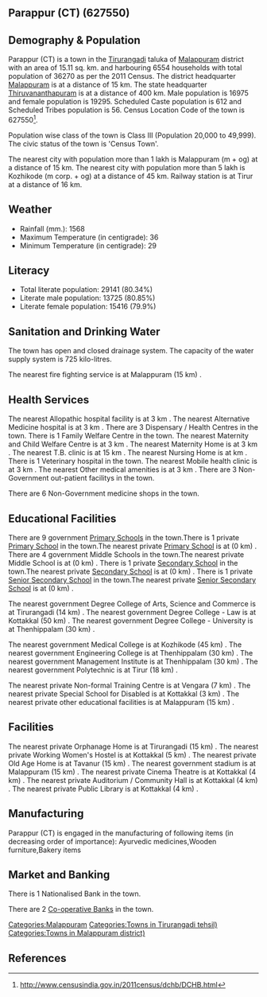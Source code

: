 {{Infobox settlement
| name=Parappur (CT)
| native_name=
| native_name_lang=
| other_name=
| nickname=
| settlement_type=Town
| image_skyline=
| image_alt=
| image_caption=
| pushpin_map=India Kerala
| pushpin_label_position=right
| pushpin_map_alt=
| pushpin_map_caption=Location in Kerala, India
| latd=
| latm=
| lats=
| latNS=
| longd=
| longm=
| longs=
| longEW=
| coordinates_display=inline,title
| subdivision_type=Country
| subdivision_name={{flag|India}}
| subdivision_type1=[[States and territories of India|State]]
| subdivision_name1=Kerala 
| subdivision_type2=[[List of districts of India|District]]
| subdivision_name2=Malappuram
| subdivision_type3=Tahsil
| subdivision_name3=Tirurangadi
| website=
| established_title=<!-- Established -->
| established_date=
| founder=
| named_for=
| government_type=
| governing_body=
| unit_pref=Metric
| area_footnotes=
| area_rank=
| area_total_km2=15.11
| elevation_footnotes=
| elevation_m=
| population_total=36270
| population_as_of=2011
| population_rank=
| population_density_km2=2400
| population_demonym=
| population_footnotes=
| demographics_type1=Languages=
| demographics1_title1=Official=
| demographics1_info1=[[Malayalam language|Malayalam]]
| timezone1=[[Indian Standard Time|IST]]
| utc_offset1==+5:30
| postal_code_type=[[Postal Index Number|PIN]]
| postal_code=
| area_code_type=Telephone code
| area_code=
| registration_plate=
| blank1_name_sec1=Nearest city
| blank1_info_sec1=[[Malappuram (m + og)]]
| blank2_name_sec1=[[Human sex ratio|Sex ratio]]
| blank2_info_sec1=1136
| blank3_name_sec1=Literacy
| blank3_info_sec1=80.34%
| blank1_name_sec2=[[2011 Census of India|2011 census]] code
| blank1_info_sec2=627550
| footnotes=
}}

== Parappur (CT) (627550) ==

== Demography & Population ==

Parappur (CT) is a town in the [[Tirurangadi]] taluka of [[Malappuram]] district with an area of 15.11 sq. km. and harbouring 6554 households with total population of 36270 as per the 2011 Census. The district headquarter [[Malappuram]] is at a distance of 15 km. The state headquarter [[Thiruvananthapuram]] is at a distance of 400 km. Male population is 16975 and female population is 19295. Scheduled Caste population is 612 and Scheduled Tribes population is 56. Census Location Code of the town is 627550<ref>http://www.censusindia.gov.in/2011census/dchb/DCHB.html</ref>.

Population wise class of the town is Class III (Population 20,000 to 49,999).
The civic status of the town is 'Census Town'.

The nearest city with population more than 1 lakh is Malappuram (m + og) at a distance of 15 km. The nearest city with population more than 5 lakh is Kozhikode (m corp. + og) at a distance of 45 km. Railway station is at Tirur at a distance of 16 km.


== Weather ==  
* Rainfall (mm.): 1568 
* Maximum Temperature (in centigrade): 36
* Minimum Temperature (in centigrade): 29


== Literacy ==  
* Total literate population: 29141 (80.34%)
* Literate male population: 13725 (80.85%)
* Literate female population: 15416 (79.9%)


== Sanitation and Drinking Water ==  
The town has open and closed drainage system.
The capacity of the water supply system is 725 kilo-litres.

The nearest fire fighting service is at Malappuram (15 km) .


== Health Services ==
The nearest Allopathic hospital facility is at 3 km .
The nearest Alternative Medicine hospital is at 3 km .
There are 3 Dispensary / Health Centres in the town.
There is 1 Family Welfare Centre in the town.
The nearest Maternity and Child Welfare Centre is at 3 km .
The nearest Maternity Home is at 3 km .
The nearest T.B. clinic is at 15 km .
The nearest Nursing Home is at  km .
There is 1 Veterinary hospital in the town.
The nearest Mobile health clinic is at 3 km .
The nearest Other medical amenities is at 3 km .
There are 3 Non-Government out-patient facilitys in the town.


There are 6 Non-Government medicine shops in the town.


== Educational Facilities ==
There are 9 government [[Primary School]]s in the town.There is 1 private [[Primary School]] in the town.The nearest private [[Primary School]] is at  (0 km) .
There are 4 government Middle Schools in the town.The nearest private Middle School is at  (0 km) .
There is 1 private [[Secondary School]] in the town.The nearest private [[Secondary School]] is at  (0 km) .
There is 1 private [[Senior Secondary School]] in the town.The nearest private [[Senior Secondary School]] is at  (0 km) .
 
 
 
 
 
The nearest government Degree College of Arts, Science and Commerce is at Tirurangadi (14 km) .
The nearest government Degree College - Law is at Kottakkal  (50 km) .
The nearest government Degree College - University is at Thenhippalam (30 km) .
 
The nearest government Medical College is at Kozhikode (45 km) .
The nearest government Engineering College is at Thenhippalam (30 km) .
The nearest government Management Institute is at Thenhippalam (30 km) .
The nearest government Polytechnic is at Tirur (18 km) .
 
The nearest private Non-formal Training Centre is at Vengara (7 km) .
The nearest private Special School for Disabled is at Kottakkal (3 km) .
The nearest private other educational facilities is at Malappuram (15 km) .


== Facilities ==
The nearest private Orphanage Home is at Tirurangadi (15 km) .
The nearest private Working Women's Hostel is at Kottakkal (5 km) .
The nearest private Old Age Home is at Tavanur (15 km) .
The nearest government stadium is at Malappuram (15 km) .
The nearest private Cinema Theatre is at Kottakkal (4 km) .
The nearest private Auditorium / Community Hall is at Kottakkal (4 km) .
The nearest private Public Library is at Kottakkal (4 km) .


== Manufacturing ==
Parappur (CT) is engaged in the manufacturing of following items (in decreasing order of importance): Ayurvedic medicines,Wooden furniture,Bakery items


== Market and Banking ==
There is 1 Nationalised Bank in the town.

There are 2 [[Co-operative Bank]]s in the town.




[[Categories:Malappuram]]
[[Categories:Towns in Tirurangadi tehsil)]]
[[Categories:Towns in Malappuram district)]]


== References ==
{{Reflist}}


